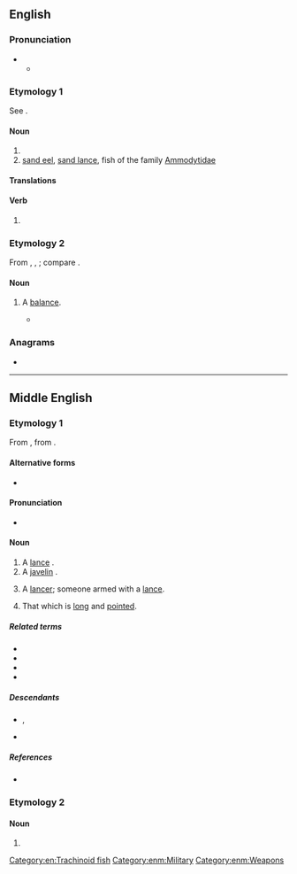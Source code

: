 ==English==

===Pronunciation===
{{IPA|en|/lɑːns/|/lɔːns/}}
** {{audio|en|LL-Q1860 (eng)-Vealhurl-launce.wav|Audio (UK)}}

===Etymology 1===
See {{m|en|lance}}.

====Noun====
{{en-noun}}

# {{obsolete form of|en|lance}}
# [[sand eel]], [[sand lance]], fish of the family [[Ammodytidae]]

====Translations====
{{trans-see|sand lance}}

====Verb====
{{en-verb}}

# {{obsolete form of|en|lance}}

===Etymology 2===
From {{bor|en|it|lance}}, {{bor|en|la|lanx}}, {{m|la|lancis||[[plate]], scale of a [[balance]]}}; compare {{m|en|balance}}.

====Noun====
{{en-noun}}

# {{lb|en|obsolete}} A [[balance]].
#* {{RQ:Spenser Faerie Queene|book=III|canto=VII|stanza=4|passage=Fortune all in equall '''launce''' doth sway.}}

===Anagrams===
* {{anagrams|en|a=acelnu|Lucena|auncel|auncle|cuneal|lacune|unlace}}

[[Category:en:Trachinoid fish]]

----

==Middle English==

===Etymology 1===
From {{bor|enm|fro|lance}}, from {{der|enm|la|lancea}}.

====Alternative forms====
* {{alter|enm|lance|launs|launse|lawnce|lawnse}}

====Pronunciation====
* {{IPA|enm|/ˈlau̯ns(ə)/|/ˈlans(ə)/}}

====Noun====
{{enm-noun}}

# A [[lance]] {{gloss|long spear}}.
# A [[javelin]] {{gloss|throwing spear}}.
# {{lb|enm|rare}} A [[lancer]]; someone armed with a [[lance]]. 
# {{lb|enm|figurative|rare}} That which is [[long]] and [[pointed]].

=====Related terms=====
* {{l|enm|launcele}}
* {{l|enm|launcen}}
* {{l|enm|launcet}}
* {{l|enm|launcegay}}

=====Descendants=====
* {{desc|en|lance}}, {{l|en|launce}}
* {{desc|sco|lance}}

=====References=====
* {{R:MED Online|launce|n|MED24845}}

===Etymology 2===

====Noun====
{{head|enm|noun}}

# {{alt form|enm|launcen|t=to push forwards}}

[[Category:enm:Military]]
[[Category:enm:Weapons]]